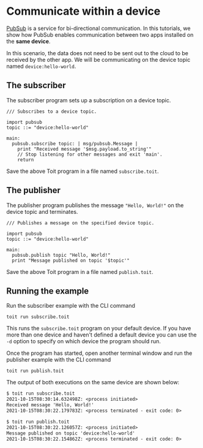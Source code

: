 # Communicate within a device

[PubSub](../../../apis/pubsub) is a service for bi-directional
communication. In this tutorials, we show how PubSub enables communication between two apps installed on the **same device**.

In this scenario, the
data does not need to be sent out to the cloud to be received by the other app.
We will be communicating on the device topic named `device:hello-world`.

## The subscriber

The subscriber program sets up a subscription on a device topic.

```
/// Subscribes to a device topic.

import pubsub
topic ::= "device:hello-world"

main:
  pubsub.subscribe topic: | msg/pubsub.Message |
    print "Received message '$msg.payload.to_string'"
    // Stop listening for other messages and exit 'main'.
    return
```

Save the above Toit program in a file named `subscribe.toit`.

## The publisher

The publisher program publishes the message `"Hello, World!"` on the device topic and terminates.

```
/// Publishes a message on the specified device topic.

import pubsub
topic ::= "device:hello-world"

main:
  pubsub.publish topic "Hello, World!"
  print "Message published on topic '$topic'"
```

Save the above Toit program in a file named `publish.toit`.

## Running the example

Run the subscriber example with the CLI command

```shell
toit run subscribe.toit
```

This runs the `subscribe.toit` program on your default device. If
you have more than one device and haven't defined a default device
you can use the `-d` option to specify on which device the program
should run.

Once the program has started, open another terminal window and run the publisher example with the CLI command

```shell
toit run publish.toit
```

The output of both executions on the same device are shown below:

```txt
$ toit run subscribe.toit
2021-10-15T08:30:14.632498Z: <process initiated>
Received message 'Hello, World!'
2021-10-15T08:30:22.179783Z: <process terminated - exit code: 0>
```

```txt
$ toit run publish.toit
2021-10-15T08:30:22.126057Z: <process initiated>
Message published on topic 'device:hello-world'
2021-10-15T08:30:22.154862Z: <process terminated - exit code: 0>
```
